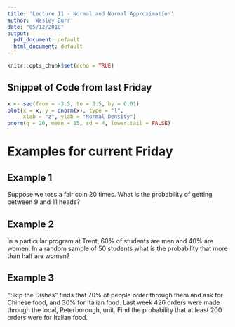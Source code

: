 ```yaml
---
title: 'Lecture 11 - Normal and Normal Approximation'
author: 'Wesley Burr'
date: "05/12/2018"
output:
  pdf_document: default
  html_document: default
---
```


```r
knitr::opts_chunk$set(echo = TRUE)
```

## Snippet of Code from last Friday

```r
x <- seq(from = -3.5, to = 3.5, by = 0.01)
plot(x = x, y = dnorm(x), type = "l", 
     xlab = "z", ylab = "Normal Density")
pnorm(q = 20, mean = 15, sd = 4, lower.tail = FALSE)
```

# Examples for current Friday

## Example 1

Suppose we toss a fair coin 20 times. What is the probability of getting between 9 and 11 heads?

## Example 2

In a particular program at Trent, 60% of students are men and 40% are women. In a random sample of 50 students what is the probability that more than half are women?

## Example 3

"Skip the Dishes" finds that 70% of people order through them and ask for Chinese food, and 30% for Italian food. Last week 426 orders were made through the local, Peterborough, unit. Find the probability that at least 200 orders were for Italian food.


